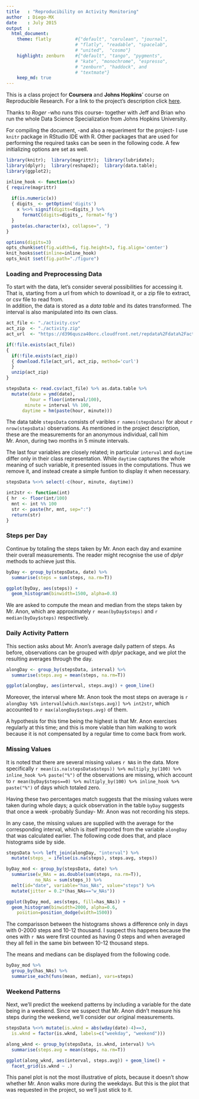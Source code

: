 ```yaml
---
title   : "Reproducibility on Activity Monitoring"
author  : Diego-MX
date    : July 2015
output  : 
  html_document: 
    theme: flatly         #{"default", "cerulean", "journal",
                          # "flatly", "readable", "spacelab", 
                          # "united",  "cosmo"}
    highlight: zenburn    #{"default", "tango", "pygments",  
                          # "kate", "monochrome", "espresso",
                          # "zenburn", "haddock", and
                          # "textmate"}
    keep_md: true
---
```


This is a class project for **Coursera** and **Johns Hopkins**' course on Reproducible Research.  For a link to the project's description click [here][1].  

Thanks to *Roger* -who runs this course- together with Jeff and Brian who run the whole Data Science Specialization from Johns Hopkins University. 

For compiling the document, -and also a requeriment for the project- I use `knitr` package in RStudio IDE with R.  Other packages that are used for performing the required tasks can be seen in the following code. 
A few initializing options are set as well. 

```r
library(knitr);  library(magrittr);  library(lubridate);
library(dplyr);  library(reshape2);  library(data.table);
library(ggplot2);  

inline_hook <- function(x)
{ require(magrittr)
  
  if(is.numeric(x)) 
  { digits_ <- getOption('digits')
    x %<>% signif(digits=digits_) %>% 
      formatC(digits=digits_, format='fg')
  } 
  paste(as.character(x), collapse=", ")
}

options(digits=3)
opts_chunk$set(fig.width=6, fig.height=3, fig.align='center')
knit_hooks$set(inline=inline_hook)
opts_knit $set(fig.path="./figure")
```

[1]: https://github.com/rdpeng/RepData_PeerAssessment1/blob/master/README.md "Project Description"


### Loading and Preprocessing Data

To start with the data, let's consider several possibilities for accessing it.  That is, starting from a url from which to download it, or a zip file to extract, or csv file to read from.  
In addition, the data is stored as a _data table_ and its dates transformed.  The interval is also manipulated into its own class. 

```r
act_file <- "./activity.csv"
act_zip  <- "./activity.zip"
act_url  <- "https://d396qusza40orc.cloudfront.net/repdata%2Fdata%2Factivity.zip"

if(!file.exists(act_file))
{ 
  if(!file.exists(act_zip))
  { download.file(act_url, act_zip, method='curl')
  } 
  unzip(act_zip)
}

stepsData <- read.csv(act_file) %>% as.data.table %>% 
  mutate(date = ymd(date),
         hour = floor(interval/100),
       minute = interval %% 100,
      daytime = hm(paste(hour, minute)))
```
 
The data table `stepsData` consists of varibles ``r names(stepsData)`` for about ``r nrow(stepsData)`` observations.  As mentioned in the project description, these are the measurements for an anonymous individual, call him Mr. Anon, during two months in 5 minute intervals.  

The last four variables are closely related;  in particular `interval` and `daytime` differ only in their class representation.  While `daytime` captures the whole meaning of such variable, it presented issues in the computations.  Thus we remove it, and instead create a simple funtion to display it when necessary. 

```r
stepsData %<>% select(-c(hour, minute, daytime))

int2str <- function(int)
{ hr  <- floor(int/100)
  mnt <- int %% 100
  str <- paste(hr, mnt, sep=":")
  return(str)
}
```

### Steps per Day

Continue by totaling the steps taken by Mr. Anon each day and examine their overall measurements.  The reader might recognise the use of _dplyr_ methods to achieve just this. 
```r
byDay <- group_by(stepsData, date) %>% 
  summarise(steps = sum(steps, na.rm=T))

ggplot(byDay, aes(steps)) + 
  geom_histogram(binwidth=1500, alpha=0.8)
```

We are asked to compute the mean and median from the steps taken by Mr. Anon, which are approximately ``r mean(byDay$steps)`` and ``r median(byDay$steps)`` respectively.


### Daily Activity Pattern

This section asks about Mr. Anon's average daily pattern of steps.  As before, observations can be grouped with _dplyr_ package, and we plot the resulting averages through the day.  

```r
alongDay <- group_by(stepsData, interval) %>% 
  summarise(steps.avg = mean(steps, na.rm=T))

ggplot(alongDay, aes(interval, steps.avg)) + geom_line() 
```

Moreover, the interval where Mr. Anon took the most steps on average is ``r alongDay %$% interval[which.max(steps.avg)] %>% int2str``, which accounted to ``r max(alongDay$steps.avg)`` of them.  

A hypothesis for this time being the highest is that Mr. Anon exercises regularly at this time; and this is more viable than him walking to work because it is not compensated by a regular time to come back from work.  


### Missing Values

It is noted that there are several missing values ``r NA``s in the data.  More specifically ``r mean(is.na(stepsData$steps)) %>% multiply_by(100) %>% inline_hook %>% paste("%")`` of the observations are missing, which account to ``r mean(byDay$steps==0) %>% multiply_by(100) %>% inline_hook %>% paste("%")`` of days which totaled zero.  

Having these two percentages match suggests that the missing values were taken during whole days; a quick observation in the table `byDay` suggests that once a week -probably Sunday- Mr. Anon was not recording his steps.  

In any case, the missing values are supplied with the average for the corresponding interval, which is itself imported from the variable `alongDay` that was calculated earlier.  The following code does that, and place histograms side by side. 

```r
stepsData %<>% left_join(alongDay, "interval") %>% 
  mutate(steps_ = ifelse(is.na(steps), steps.avg, steps))

byDay_mod <- group_by(stepsData, date) %>% 
  summarise(w_NAs = as.double(sum(steps, na.rm=T)), 
           no_NAs = sum(steps_)) %>% 
  melt(id="date", variable="has_NAs", value="steps") %>% 
  mutate(jitter = 0.2*(has_NAs=="w_NAs"))

ggplot(byDay_mod, aes(steps, fill=has_NAs)) + 
  geom_histogram(binwidth=2000, alpha=0.6, 
    position=position_dodge(width=1500))
```
  
The comparisson between the histograms shows a difference only in days with 0-2000 steps and 10-12 thousand.  I suspect this happens because the ones with ``r NA``s were first counted as having 0 steps and when averaged they all fell in the same bin between 10-12 thousand steps. 

The means and medians can be displayed from the following code. 
```r
byDay_mod %>% 
  group_by(has_NAs) %>% 
  summarise_each(funs(mean, median), vars=steps)
```


### Weekend Patterns

Next, we'll predict the weekend patterns by including a variable for the date being in a weekend.  Since we suspect that Mr. Anon didn't measure his steps during the weekend, we'll consider our original measurements.  

```r
stepsData %<>% mutate(is.wknd = abs(wday(date)-4)==3, 
  is.wknd = factor(is.wknd, labels=c("weekday", "weekend")))

along_wknd <- group_by(stepsData, is.wknd, interval) %>% 
  summarise(steps.avg = mean(steps, na.rm=T)) 

ggplot(along_wknd, aes(interval, steps.avg)) + geom_line() +
  facet_grid(is.wknd ~ .)
```

This panel plot is not the most illustrative of plots, because it doesn't show whether Mr. Anon walks more during the weekdays.  But this is the plot that was requested in the project, so we'll just stick to it.  








